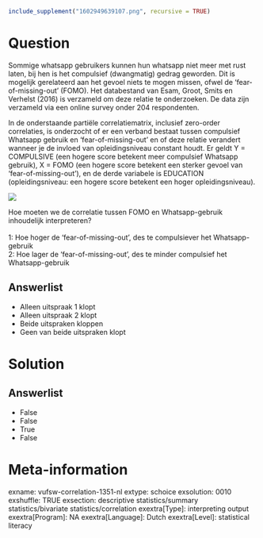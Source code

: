 ```r
include_supplement("1602949639107.png", recursive = TRUE)
```

Question
========
Sommige whatsapp gebruikers kunnen hun whatsapp niet meer met rust
laten, bij hen is het compulsief (dwangmatig) gedrag geworden. Dit is
mogelijk gerelateerd aan het gevoel niets te mogen missen, ofwel de
‘fear-of-missing-out’ (FOMO). Het databestand van Esam, Groot, Smits en
Verhelst (2016) is verzameld om deze relatie te onderzoeken. De data
zijn verzameld via een online survey onder 204 respondenten.  
  
In de onderstaande partiële correlatiematrix, inclusief zero-order
correlaties, is onderzocht of er een verband bestaat tussen compulsief
Whatsapp gebruik en ‘fear-of-missing-out’ en of deze relatie verandert
wanneer je de invloed van opleidingsniveau constant houdt. Er geldt Y =
COMPULSIVE (een hogere score betekent meer compulsief Whatsapp gebruik),
X = FOMO (een hogere score betekent een sterker gevoel van
‘fear-of-missing-out’), en de derde variabele is EDUCATION
(opleidingsniveau: een hogere score betekent een hoger
opleidingsniveau).  
  
![](1602949639107.png)
  
Hoe moeten we de correlatie tussen FOMO en Whatsapp-gebruik inhoudelijk
interpreteren?  
   
1: Hoe hoger de ‘fear-of-missing-out’, des te compulsiever
het Whatsapp-gebruik  
2: Hoe lager de ‘fear-of-missing-out’, des te minder compulsief het
Whatsapp-gebruik

Answerlist
----------
* Alleen uitspraak 1 klopt
* Alleen uitspraak 2 klopt
* Beide uitspraken kloppen
* Geen van beide uitspraken klopt

Solution
========










Answerlist
----------
* False
* False
* True
* False

Meta-information
================
exname: vufsw-correlation-1351-nl
extype: schoice
exsolution: 0010
exshuffle: TRUE
exsection: descriptive statistics/summary statistics/bivariate statistics/correlation
exextra[Type]: interpreting output
exextra[Program]: NA
exextra[Language]: Dutch
exextra[Level]: statistical literacy

